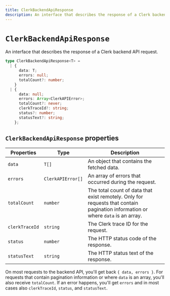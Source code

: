 ```yaml
---
title: ClerkBackendApiResponse
description: An interface that describes the response of a Clerk backend API request.
---
```


# `ClerkBackendApiResponse`

An interface that describes the response of a Clerk backend API request.

```ts
type ClerkBackendApiResponse<T> =
  | {
      data: T;
      errors: null;
      totalCount?: number;
    }
  | {
      data: null;
      errors: Array<ClerkAPIError>;
      totalCount?: never;
      clerkTraceId?: string;
      status?: number;
      statusText?: string;
    };
```

## `ClerkBackendApiResponse` properties

| Properties | Type | Description |
| --- | --- | --- |
| `data` | `T[]` |  An object that contains the fetched data. |
| `errors` | `ClerkAPIError[]` | An array of errors that occurred during the request. |
| `totalCount` | `number` |  The total count of data that exist remotely. Only for requests that contain pagination information or where `data` is an array. |
| `clerkTraceId` | `string` |  The Clerk trace ID for the request. |
| `status` | `number` |  The HTTP status code of the response. |
| `statusText` | `string` |  The HTTP status text of the response. |

On most requests to the backend API, you'll get back `{ data, errors }`. For requests that contain pagination information or where `data` is an array, you'll also receive `totalCount`. If an error happens, you'll get `errors` and in most cases also `clerkTraceId`, `status`, and `statusText`.